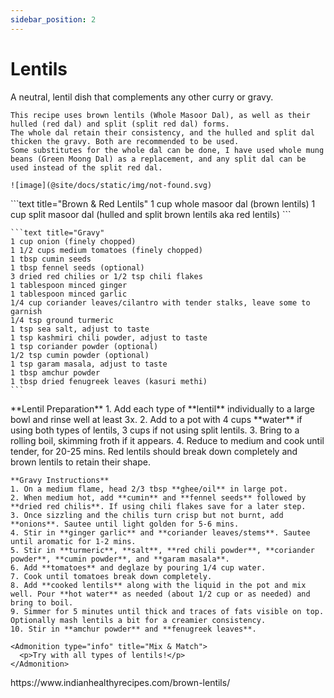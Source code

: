 ```yaml
---
sidebar_position: 2
---
```



# Lentils

<Tabs>
  <TabItem value="photos" label="Photos" default>
    A neutral, lentil dish that complements any other curry or gravy.

    This recipe uses brown lentils (Whole Masoor Dal), as well as their hulled (red dal) and split (split red dal) forms. 
    The whole dal retain their consistency, and the hulled and split dal thicken the gravy. Both are recommended to be used.
    Some substitutes for the whole dal can be done, I have used whole mung beans (Green Moong Dal) as a replacement, and any split dal can be used instead of the split red dal.
    
    ![image](@site/docs/static/img/not-found.svg)
  </TabItem>

  <TabItem value="ingredients" label="Ingredients">
    ```text title="Brown & Red Lentils"
    1 cup whole masoor dal (brown lentils)
    1 cup split masoor dal (hulled and split brown lentils aka red lentils)
    ```

    ```text title="Gravy"
    1 cup onion (finely chopped)
    1 1/2 cups medium tomatoes (finely chopped)
    1 tbsp cumin seeds
    1 tbsp fennel seeds (optional)
    3 dried red chilies or 1/2 tsp chili flakes
    1 tablespoon minced ginger
    1 tablespoon minced garlic
    1/4 cup coriander leaves/cilantro with tender stalks, leave some to garnish
    1/4 tsp ground turmeric
    1 tsp sea salt, adjust to taste
    1 tsp kashmiri chili powder, adjust to taste
    1 tsp coriander powder (optional)
    1/2 tsp cumin powder (optional)
    1 tsp garam masala, adjust to taste
    1 tbsp amchur powder
    1 tbsp dried fenugreek leaves (kasuri methi)
    ```
  </TabItem>

  <TabItem value="instructions" label="Instructions">
    **Lentil Preparation**
    1. Add each type of **lentil** individually to a large bowl and rinse well at least 3x.
    2. Add to a pot with 4 cups **water** if using both types of lentils, 3 cups if not using split lentils.
    3. Bring to a rolling boil, skimming froth if it appears.
    4. Reduce to medium and cook until tender, for 20-25 mins. Red lentils should break down completely and brown lentils to retain their shape.

    **Gravy Instructions**
    1. On a medium flame, head 2/3 tbsp **ghee/oil** in large pot.
    2. When medium hot, add **cumin** and **fennel seeds** followed by **dried red chilis**. If using chili flakes save for a later step.
    3. Once sizzling and the chilis turn crisp but not burnt, add **onions**. Sautee until light golden for 5-6 mins.
    4. Stir in **ginger garlic** and **coriander leaves/stems**. Sautee until aromatic for 1-2 mins.
    5. Stir in **turmeric**, **salt**, **red chili powder**, **coriander powder**, **cumin powder**, and **garam masala**.
    6. Add **tomatoes** and deglaze by pouring 1/4 cup water.
    7. Cook until tomatoes break down completely.
    8. Add **cooked lentils** along with the liquid in the pot and mix well. Pour **hot water** as needed (about 1/2 cup or as needed) and bring to boil.
    9. Simmer for 5 minutes until thick and traces of fats visible on top. Optionally mash lentils a bit for a creamier consistency.
    10. Stir in **amchur powder** and **fenugreek leaves**.

    <Admonition type="info" title="Mix & Match">
      <p>Try with all types of lentils!</p>
    </Admonition>
  </TabItem>

  <TabItem value="references" label="References">
    https://www.indianhealthyrecipes.com/brown-lentils/
  </TabItem>
</Tabs>
